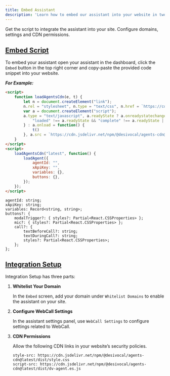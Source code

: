 ```yaml
---
title: Embed Assistant
description: 'Learn how to embed our assistant into your website in two easy steps.'
---
```


<CardGroup cols={2}>
    <Card title="Embed Script" icon="code" href="/embed-assistant#embed-script">
        Get the script to integrate the assistant into your site.
    </Card>
    <Card title="Integration Setup" icon="plug" href="/embed-assistant#integration-setup">
        Configure domains, settings and CDN permissions.
    </Card>
</CardGroup>

## [Embed Script](https://www.ringg.ai/dashboard)
To embed your assistant open your assistant in the dashboard, click the `Embed` button in the top right corner and copy-paste the provided code snippet into your website.

_**For Example:**_
```html
<script>
	function loadAgentsCdn(e, t) {
		let n = document.createElement("link");
		n.rel = "stylesheet", n.type = "text/css", n.href = `https://cdn.jsdelivr.net/npm/@desivocal/agents-cdn@${e}/dist/style.css`;
		var a = document.createElement("script");
		a.type = "text/javascript", a.readyState ? a.onreadystatechange = function() {
			"loaded" !== a.readyState && "complete" !== a.readyState || (a.onreadystatechange = null, t())
		} : a.onload = function() {
			t()
		}, a.src = `https://cdn.jsdelivr.net/npm/@desivocal/agents-cdn@${e}/dist/dv-agent.es.js`, document.getElementsByTagName("head")[0].appendChild(n), document.getElementsByTagName("head")[0].appendChild(a)
	}
</script>
<script>
	loadAgentsCdn("latest", function() {
		loadAgent({
			agentId: "",
			xApiKey: "",
			variables: {},
			buttons: {},
		});
	});
</script>
```

```plaintext
agentId: string;
xApiKey: string;
variables: Record<string, string>;
buttons?: {
    modalTrigger?: { styles?: Partial<React.CSSProperties> };
    mic?: { styles?: Partial<React.CSSProperties> };
    call?: {
        textBeforeCall?: string;
        textDuringCall?: string;
        styles?: Partial<React.CSSProperties>;
    };
};
```

## [Integration Setup](https://www.ringg.ai/dashboard)
Integration Setup has three parts:

1. **Whitelist Your Domain**

    In the `Embed` screen, add your domain under `Whitelist Domains` to enable the assistant on your site.

2. **Configure WebCall Settings**

    In the assistant settings panel, use `WebCall Settings` to configure settings related to WebCall.

3. **CDN Permissions**

    Allow the following CDN links in your website’s security policies.

    ```plaintext
    style-src: https://cdn.jsdelivr.net/npm/@desivocal/agents-cdn@latest/dist/style.css
    script-src: https://cdn.jsdelivr.net/npm/@desivocal/agents-cdn@latest/dist/dv-agent.es.js
    ```
